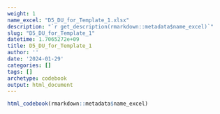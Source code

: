 ```yaml
---
weight: 1
name_excel: "D5_DU_for_Template_1.xlsx"
description: "`r get_description(rmarkdown::metadata$name_excel)`"
slug: "D5_DU_for_Template_1"
datetime: 1.7065272e+09
title: D5_DU_for_Template_1
author: ''
date: '2024-01-29'
categories: []
tags: []
archetype: codebook
output: html_document
---
```


```r
html_codebook(rmarkdown::metadata$name_excel)
```
